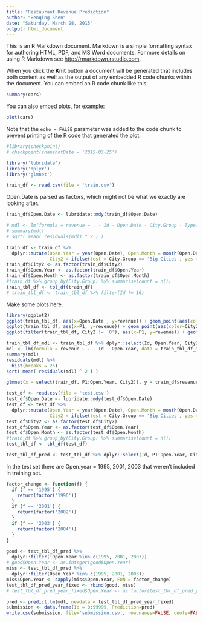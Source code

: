 ```yaml
---
title: "Restaurant Revenue Prediction"
author: "Benqing Shen"
date: "Saturday, March 28, 2015"
output: html_document
---
```


This is an R Markdown document. Markdown is a simple formatting syntax for authoring HTML, PDF, and MS Word documents. For more details on using R Markdown see <http://rmarkdown.rstudio.com>.

When you click the **Knit** button a document will be generated that includes both content as well as the output of any embedded R code chunks within the document. You can embed an R code chunk like this:

```r
summary(cars)
```

You can also embed plots, for example:

```r
plot(cars)
```

Note that the `echo = FALSE` parameter was added to the code chunk to prevent printing of the R code that generated the plot.

```r
#library(checkpoint)
# checkpoint(snapshotDate = '2015-03-25')
```

```r
library('lubridate')
library('dplyr')
library('glmnet')
```

```r
train_df <- read.csv(file = 'train.csv')
```

Open.Date is parsed as factors, which might not be what we exactly are looking after.

```r
train_df$Open.Date <- lubridate::mdy(train_df$Open.Date)
```

```r
# mdl <- lm(formula = revenue ~ . - Id - Open.Date - City.Group - Type, data = train_df)
# summary(mdl)
# sqrt( mean( residuals(mdl) ^ 2 ) )
```

```r
train_df <- train_df %>%
  dplyr::mutate(Open.Year = year(Open.Date), Open.Month = month(Open.Date),
                City2 = ifelse(test = City.Group == 'Big Cities', yes = as.character(City), no = 0))
train_df$City2 <- as.factor(train_df$City2)
train_df$Open.Year <- as.factor(train_df$Open.Year)
train_df$Open.Month <- as.factor(train_df$Open.Month)
#train_df %>% group_by(City.Group) %>% summarise(count = n())
train_tbl_df <- tbl_df(train_df)
# train_tbl_df <- train_tbl_df %>% filter(Id != 16)
```

Make some plots here.
```r
library(ggplot2)
ggplot(train_tbl_df, aes(x=Open.Date , y=revenue)) + geom_point(aes(color=City2, shape=City2), size=3.5) + theme_minimal()
ggplot(train_tbl_df, aes(x=P1, y=revenue)) + geom_point(aes(color=City2, shape=City2), size=3.5) + theme_minimal()
ggplot(filter(train_tbl_df, City2 != '0'), aes(x=P1, y=revenue)) + geom_point(aes(color=City2, shape=City2), size=3.5) + theme_minimal()
```


```r
train_tbl_df_mdl <- train_tbl_df %>% dplyr::select(Id, Open.Year, City2, revenue)
mdl <- lm(formula = revenue ~ . - Id - Open.Year, data = train_tbl_df_mdl)
summary(mdl)
residuals(mdl) %>%
  hist(breaks = 25)
sqrt( mean( residuals(mdl) ^ 2 ) )
```

```r
glmnet(x = select(train_df, P1:Open.Year, City2)), y = train_df$revenue)
```


```r
test_df <- read.csv(file = 'test.csv')
test_df$Open.Date <- lubridate::mdy(test_df$Open.Date)
test_df <- test_df %>%
  dplyr::mutate(Open.Year = year(Open.Date), Open.Month = month(Open.Date),
                City2 = ifelse(test = City.Group == 'Big Cities', yes = as.character(City), no = 0))
test_df$City2 <- as.factor(test_df$City2)
test_df$Open.Year <- as.factor(test_df$Open.Year)
test_df$Open.Month <- as.factor(test_df$Open.Month)
#train_df %>% group_by(City.Group) %>% summarise(count = n())
test_tbl_df <- tbl_df(test_df)

test_tbl_df_pred <- test_tbl_df %>% dplyr::select(Id, P1:Open.Year, City2)
```

In the test set there are Open.year = 1995, 2001, 2003 that weren't included in
training set.
```r
factor_change <- function(f) {
  if (f == '1995') {
    return(factor('1996'))
  }
  if (f == '2001') {
    return(factor('2002'))
  }
  if (f == '2003') {
    return(factor('2004'))
  }
}

good <- test_tbl_df_pred %>%
  dplyr::filter(!Open.Year %in% c(1995, 2001, 2003))
# good$Open.Year <- as.integer(good$Open.Year)
miss <- test_tbl_df_pred %>%
  dplyr::filter(Open.Year %in% c(1995, 2001, 2003))
miss$Open.Year <- sapply(miss$Open.Year, FUN = factor_change)
test_tbl_df_pred_year_fixed <- rbind(good, miss)
# test_tbl_df_pred_year_fixed$Open.Year <- as.factor(test_tbl_df_pred_year_fixed$Open.Year)
```


```r
pred <- predict.lm(mdl, newdata = test_tbl_df_pred_year_fixed)
submission <- data.frame(Id = 0:99999, Prediction=pred)
write.csv(submission, file='submission.csv', row.names=FALSE, quote=FALSE)
```


